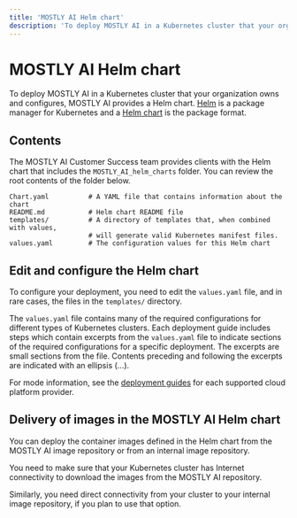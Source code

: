 ```yaml
---
title: 'MOSTLY AI Helm chart'
description: 'To deploy MOSTLY AI in a Kubernetes cluster that your organization owns and configures, MOSTLY AI provides a Helm chart.'
---
```


# MOSTLY AI Helm chart

To deploy MOSTLY AI in a Kubernetes cluster that your organization owns and configures, MOSTLY AI provides a Helm chart. [Helm](https://helm.sh/) is a package manager for Kubernetes and a [Helm chart](https://helm.sh/docs/topics/charts/) is the package format.

## Contents
The MOSTLY AI Customer Success team provides clients with the Helm chart that includes the `MOSTLY_AI_helm_charts` folder. You can review the root contents of the folder below.

```
Chart.yaml          # A YAML file that contains information about the chart
README.md           # Helm chart README file
templates/          # A directory of templates that, when combined with values,
                    # will generate valid Kubernetes manifest files.
values.yaml         # The configuration values for this Helm chart
```

## Edit and configure the Helm chart

To configure your deployment, you need to edit the `values.yaml` file, and in rare cases, the files in the `templates/` directory.

The `values.yaml` file contains many of the required configurations for different types of Kubernetes clusters. Each deployment guide includes steps which contain excerpts from the `values.yaml` file to indicate sections of the required configurations for a specific deployment. The excerpts are small sections from the file. Contents preceding and following the excerpts are indicated with an ellipsis (...).

For mode information, see the [deployment guides](../deploy) for each supported cloud platform provider.

## Delivery of images in the MOSTLY AI Helm chart

You can deploy the container images defined in the Helm chart from the MOSTLY AI image repository or from an internal image repository.

You need to make sure that your Kubernetes cluster has Internet connectivity to download the images from the MOSTLY AI repository.

Similarly, you need direct connectivity from your cluster to your internal image repository, if you plan to use that option.
